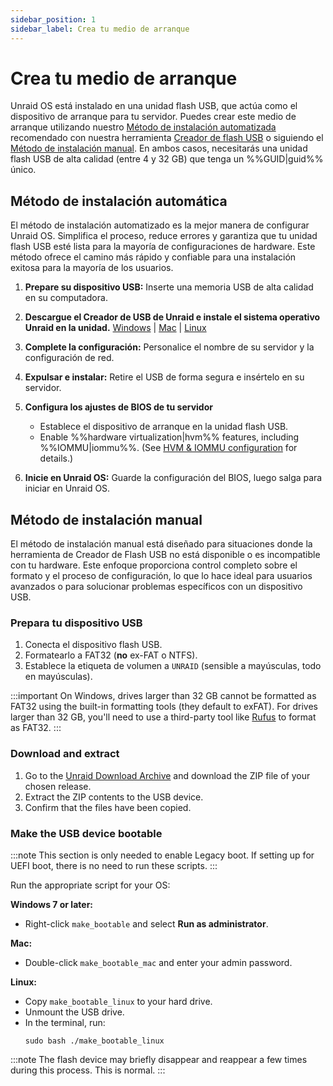 ```yaml
---
sidebar_position: 1
sidebar_label: Crea tu medio de arranque
---
```


# Crea tu medio de arranque

Unraid OS está instalado en una unidad flash USB, que actúa como el dispositivo de arranque para tu servidor. Puedes crear este medio de arranque utilizando nuestro [Método de instalación automatizada](./create-your-bootable-media.mdx#automated-install-method) recomendado con nuestra herramienta [Creador de flash USB](https://unraid.net/download) o siguiendo el [Método de instalación manual](./create-your-bootable-media.mdx#manual-install-method). En ambos casos, necesitarás una unidad flash USB de alta calidad (entre 4 y 32 GB) que tenga un %%GUID|guid%% único.

## Método de instalación automática

El método de instalación automatizado es la mejor manera de configurar Unraid OS. Simplifica el proceso, reduce errores y garantiza que tu unidad flash USB esté lista para la mayoría de configuraciones de hardware. Este método ofrece el camino más rápido y confiable para una instalación exitosa para la mayoría de los usuarios.

1. **Prepare su dispositivo USB:**
   Inserte una memoria USB de alta calidad en su computadora.

2. **Descargue el Creador de USB de Unraid e instale el sistema operativo Unraid en la unidad.**
   [Windows](https://releases.unraid.net/dl/stable/usb-creator.exe) | [Mac](https://releases.unraid.net/dl/stable/usb-creator.dmg) | [Linux](https://releases.unraid.net/dl/stable/usb-creator.deb)

3. **Complete la configuración:**
   Personalice el nombre de su servidor y la configuración de red.

4. **Expulsar e instalar:**
   Retire el USB de forma segura e insértelo en su servidor.

5. **Configura los ajustes de BIOS de tu servidor**
   - Establece el dispositivo de arranque en la unidad flash USB.
   - Enable %%hardware virtualization|hvm%% features, including %%IOMMU|iommu%%.  (See [HVM & IOMMU configuration](../../using-unraid-to/create-virtual-machines/overview-and-system-prep.mdx#hvm--iommu-what-they-enable) for details.)

6. **Inicie en Unraid OS:**
   Guarde la configuración del BIOS, luego salga para iniciar en Unraid OS.

## Método de instalación manual

El método de instalación manual está diseñado para situaciones donde la herramienta de Creador de Flash USB no está disponible o es incompatible con tu hardware. Este enfoque proporciona control completo sobre el formato y el proceso de configuración, lo que lo hace ideal para usuarios avanzados o para solucionar problemas específicos con un dispositivo USB.

### Prepara tu dispositivo USB

1. Conecta el dispositivo flash USB.
2. Formatearlo a FAT32 (**no** ex-FAT o NTFS).
3. Establece la etiqueta de volumen a `UNRAID` (sensible a mayúsculas, todo en mayúsculas).

:::important
On Windows, drives larger than 32 GB cannot be formatted as FAT32 using the built-in formatting tools (they default to exFAT). For drives larger than 32 GB, you'll need to use a third-party tool like [Rufus](https://rufus.ie/en/) to format as FAT32.
:::

### Download and extract

1. Go to the [Unraid Download Archive](../../download_list.mdx) and download the ZIP file of your chosen release.
2. Extract the ZIP contents to the USB device.
3. Confirm that the files have been copied.

### Make the USB device bootable

:::note
This section is only needed to enable Legacy boot. If setting up for UEFI boot, there is no need to run these scripts.
:::

Run the appropriate script for your OS:

**Windows 7 or later:**

- Right-click `make_bootable` and select **Run as administrator**.

**Mac:**

- Double-click `make_bootable_mac` and enter your admin password.

**Linux:**

- Copy `make_bootable_linux` to your hard drive.
- Unmount the USB drive.
- In the terminal, run:
  ```
  sudo bash ./make_bootable_linux
  ```

:::note
The flash device may briefly disappear and reappear a few times during this process. This is normal.
:::
